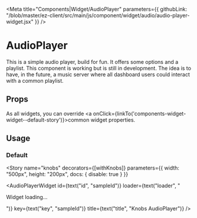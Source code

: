 
<Meta 
  title="Components|Widget/AudioPlayer" 
  parameters={{
    githubLink: "/blob/master/ez-client/src/main/js/component/widget/audio/audio-player-widget.jsx"
  }}
/>

                 
<Anchor storyId="components-widget-audioplayer--default-story" />


# AudioPlayer

This is a simple audio player, build for fun. It offers some options and a playlist. This component is working 
but is still in development. The idea is to have, in the future, a music server where all dashboard users 
could interact with a common playlist.

## Props
 
As all widgets, you can override <a onClick={linkTo('components-widget-widget--default-story')}>common widget 
properties</a>.

<Props of={AudioPlayerWidget} />

## Usage

### Default

<Preview>
  <Story
    name="default"
    parameters={{
      width: "500px",
      height: "200px"
    }}
  >
    <AudioPlayerWidget/>
  </Story>
</Preview>

<Story 
  name="knobs"
  decorators={[withKnobs]}
  parameters={{
    width: "500px",
    height: "200px",
    docs: {
      disable: true
    }
  }}
>
  <AudioPlayerWidget
    id={text("id", "sampleId")}
    loader={text("loader", "<p>Widget loading...</p>")}
    key={text("key", "sampleId")}
    title={text("title", "Knobs AudioPlayer")}
  />
</Story>
